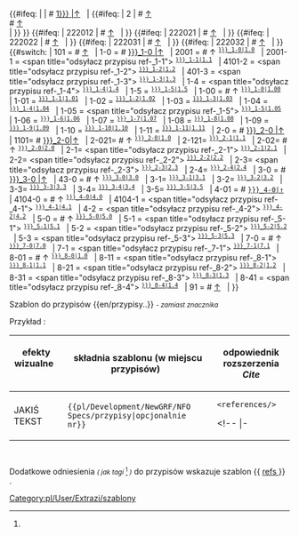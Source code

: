 <noinclude>{{pl/Development/NewGRF/inne strony|en= 
|pl=Template:pl/Development/NewGRF/NFO Specs/przypisy
}}</noinclude><!--
--><includeonly><!--
 ~ ~ ~ ~ ~ ~ ~ ~ ~ ~ koment ~ ~ ~ ~ ~ ~ ~ ~ ~ ~
--><!--
 ~ ~ ~ ~ ~ ~ ~ ~ ~ ~ początek ~ ~ ~ ~ ~ ~ ~ ~ ~ ~ 
--><!--<br> --><!--
-->{{#ifeq: {{{1|}}} <!--
 --> | <!-- nic
 --> | <!--
  --># <span id="note-{{{1|1}}}" title="odsyłacz przypisu ref-{{{1|1}}}"><!--
  -->[[#ref-{{{1|1}}} |↑]]</span> &nbsp; {{pl/Development/NewGRF/NFO Specs/refs|text=Przypis.|przypis}} <!--<br>--><!--
 --> |<!--
  -->{{#ifeq: {{{1|}}} <!--
   --> | 2 <!--
    -->| <!--
    --># <span id="note-1" title="odsyłacz przypisu ref-1"><!--
    -->[[#ref-1 |↑]]</span> &nbsp; {{pl/Development/NewGRF/NFO Specs/refs|text=Przypis I|przypis}} <br>
<!--
    --># <span id="note-2" title="odsyłacz przypisu ref-2"><!--
    -->[[#ref-2 |↑]]</span> &nbsp; {{pl/Development/NewGRF/NFO Specs/refs|text=Przypis II|przypis}} <br><!--
   --> |<!--
  --> }} <!--
 --> }}<!--
-->{{#ifeq: {{{1|}}} <!--
 --> | 222012<!--
 --> | <!--
  --># <span id="note-2" title="odsyłacz przypisu ref-2"><!--
  -->[[#ref-2 |↑]]</span> &nbsp; <!--{{extraZi/refs/Pl|text=Przypis|przypis}} <br>--><!--
 --> | <!--
--> }}<!--
-->{{#ifeq: {{{1|}}} <!--
 --> | 222021<!--
 --> | <!--
  --># <span id="note-3" title="odsyłacz przypisu ref-3"><!--
  -->[[#ref-3 |↑]]</span> &nbsp; <!--{{extraZi/refs/Pl|text=Przypis|przypis}} <br>--><!--
 --> | <!--
--> }}<!--
-->{{#ifeq: {{{1|}}} <!--
 --> | 222022<!--
 --> | <!--
  --># <span id="note-4" title="odsyłacz przypisu ref-4"><!--
  -->[[#ref-4 |↑]]</span> &nbsp; <!--{{extraZi/refs/Pl|text=Przypis|przypis}} <br>--><!--
 --> | <!--
--> }}<!--
-->{{#ifeq: {{{1|}}} <!--
 --> | 222031<!--
 --> | <!--
  --># <span id="note-5" title="odsyłacz przypisu ref-5"><!--
  -->[[#ref-5|↑]]</span> &nbsp; <!--{{extraZi/refs/Pl|text=Przypis|przypis}} <br>--><!--
 --> | <!--
--> }}<!--
-->{{#ifeq: {{{1|}}} <!--
 --> | 222032<!--
 --> | <!--
  --># <span id="note-6" title="odsyłacz przypisu ref-6"><!--
  -->[[#ref-6 |↑]]</span> &nbsp; <!--{{extraZi/refs/Pl|text=P..|przypis}} <br>--><!--
 --> | <!--
--> }}<!--
-->{{#switch: {{{1|}}} <!--
 -->| <!--
 -->101 =<!--
  -->#<span id="note-1" title="odsyłacz przypisu ref-1"><!--
  -->[[#ref-1 |↑]]</span> &nbsp;<!--
  -->| <!-- 
 -->1-0 =<!--
  -->#<span id="note-{{{name|}}}-1" title="odsyłacz przypisu ref-{{{name|}}}-1-0"><!--
   -->[[#ref-{{{name|}}}_1-0 |↑]]</span> &nbsp;<!--
  -->| <!-- 
 -->2001 = <!--
  -->#<span id="note-{{{name|}}}-1" title="odsyłacz przypisu ref-{{{name|}}}_1-0"><!--
  -->↑ <sup><tt>[[#ref-{{{name|}}}_1-0|1.0]]</tt></sup></span> &nbsp; <!--
  -->|<!-- 
 -->2001-1 = <!--
  --><span <!--id="note-{{{name|}}}-1"--> title="odsyłacz przypisu ref-{{{name|}}}_1-1"><!--
  --><!--↑--><sup><tt>[[#ref-{{{name|}}}_1-1|1.1]]</tt></sup></span> &nbsp; <!--
  -->|<!--
 -->4101-2 = <!--
  --><span <!--id="note-{{{name|}}}-1"--> title="odsyłacz przypisu ref-{{{name|}}}_1-2"><!--
  --><!--↑--><sup><tt>[[#ref-{{{name|}}}_1-2|1.2]]</tt></sup></span> &nbsp; <!--
  -->|<!--
 -->401-3 = <!--
  --><span <!--id="note-{{{name|}}}-1"--> title="odsyłacz przypisu ref-{{{name|}}}_1-3"><!--
  --><!--↑--><sup><tt>[[#ref-{{{name|}}}_1-3|1.3]]</tt></sup></span> &nbsp; <!--
  -->|<!--
 -->1-4 = <!--
  --><span <!--id="note-{{{name|}}}-1"--> title="odsyłacz przypisu ref-{{{name|}}}_1-4"><!--
  --><!--↑--><sup><tt>[[#ref-{{{name|}}}_1-4|1.4]]</tt></sup></span> &nbsp; <!--
  -->|<!--
 -->1-5 = <!--
  --><span  title="odsyłacz przypisu ref-{{{name|}}}_1-5"><!--
  --><sup><tt>[[#ref-{{{name|}}}_1-5|1.5]]</tt></sup></span> &nbsp; <!--
  -->|<!--
 -->1-00 =<!--
  -->#<span id="note-{{{name|}}}-1" title="odsyłacz przypisu ref-{{{name|}}}_1-0"><!--
  -->↑ <sup><tt>[[#ref-{{{name|}}}_1-0|1.00]]</tt></sup></span> &nbsp; <!--
  -->| <!-- 
 -->1-01 = <!--
  --><span title="odsyłacz przypisu ref-{{{name|}}}_1-1"><!--
  --><sup><tt>[[#ref-{{{name|}}}_1-1|1.01]]</tt></sup></span> &nbsp; <!--
  -->|<!--
 -->1-02 = <!--
  --><span title="odsyłacz przypisu ref-{{{name|}}}_1-2"><!--
  --><sup><tt>[[#ref-{{{name|}}}_1-2|1.02]]</tt></sup></span> &nbsp; <!--
  -->|<!--
 -->1-03 = <!--
  --><span title="odsyłacz przypisu ref-{{{name|}}}_1-3"><!--
  --><sup><tt>[[#ref-{{{name|}}}_1-3|1.03]]</tt></sup></span> &nbsp; <!--
  -->|<!--
 -->1-04 = <!--
  --><span title="odsyłacz przypisu ref-{{{name|}}}_1-4"><!--
  --><sup><tt>[[#ref-{{{name|}}}_1-4|1.04]]</tt></sup></span> &nbsp; <!--
  -->|<!--
 -->1-05 = <!--
  --><span <!--id="note-{{{name|}}}-1"--> title="odsyłacz przypisu ref-{{{name|}}}_1-5"><!--
  --><sup><tt>[[#ref-{{{name|}}}_1-5|1.05]]</tt></sup></span> &nbsp; <!--
  -->|<!--
 -->1-06 = <!--
  --><span title="odsyłacz przypisu ref-{{{name|}}}_1-6"><!--
  --><sup><tt>[[#ref-{{{name|}}}_1-6|1.06]]</tt></sup></span> &nbsp; <!--
  -->|<!--
 -->1-07 = <!--
  --><span title="odsyłacz przypisu ref-{{{name|}}}_1-7"><!--
  --><sup><tt>[[#ref-{{{name|}}}_1-7|1.07]]</tt></sup></span> &nbsp; <!--
  -->|<!--
 -->1-08 = <!--
  --><span title="odsyłacz przypisu ref-{{{name|}}}_1-8"><!--
  --><sup><tt>[[#ref-{{{name|}}}_1-8|1.08]]</tt></sup></span> &nbsp; <!--
  -->|<!--
 -->1-09 = <!--
  --><span title="odsyłacz przypisu ref-{{{name|}}}_1-9"><!--
  --><sup><tt>[[#ref-{{{name|}}}_1-9|1.09]]</tt></sup></span> &nbsp; <!--
  -->|<!--
 -->1-10 = <!--
  --><span title="odsyłacz przypisu ref-{{{name|}}}_1-10"><!--
  --><sup><tt>[[#ref-{{{name|}}}_1-10|1.10]]</tt></sup></span> &nbsp; <!--
  -->|<!--
 -->1-11 = <!--
  --><span title="odsyłacz przypisu ref-{{{name|}}}_1-11"><!--
  --><sup><tt>[[#ref-{{{name|}}}_1-11|1.11]]</tt></sup></span> &nbsp; <!--
  -->|<!--
 -->2-0 =<!--
  -->#<span id="note-{{{name|}}}-2" title="odsyłacz przypisu ref-{{{name|}}}-2-0"><!--
  -->[[#ref-{{{name|}}}_2-0 |↑]]</span> &nbsp;<!--
  -->| <!-- 
 -->1101= <!--
  --># <span id="note-{{{name|}}}-2" title="odsyłacz przypisu ref-{{{name|}}}_2-0"><!--
  --><!--↑--><!--<sup><tt>-->[[#ref-{{{name|}}}_2-0|↑]]<!--</tt></sup>--></span> &nbsp; <!--
  -->|<!-- 
 -->2-021= <!--
  --># <span id="note-{{{name|}}}-2" title="odsyłacz przypisu ref-{{{name|}}}_2-0"><!--
  -->↑ <sup><tt>[[#ref-{{{name|}}}_2-0|1.0]]</tt></sup></span> &nbsp; <!--
  -->|<!-- 
 -->2-121= <!--
  --> <span id="note-{{{name|}}}-2" title="odsyłacz przypisu ref-{{{name|}}}_2-1"><!--
  --><!--↑--><sup><tt>[[#ref-{{{name|}}}_2-1|1.1]]</tt></sup></span> &nbsp; <!--
  -->|<!-- 
 -->2-02= <!--
  --># <span id="note-{{{name|}}}-2" title="odsyłacz przypisu ref-{{{name|}}}_2-0"><!--
  -->↑ <sup><tt>[[#ref-{{{name|}}}_2-0|2.0]]</tt></sup></span> &nbsp; <!--
  -->|<!-- 
 -->2-1= <!--
  --> <span <!--id="note-{{{name|}}}-2"--> title="odsyłacz przypisu ref-{{{name|}}}_2-1"><!--
  --><!--↑--><sup><tt>[[#ref-{{{name|}}}_2-1|2.1]]</tt></sup></span> &nbsp; <!--
  -->|<!-- 
 -->2-2= <!--
  --> <span <!--id="note-{{{name|}}}-2"--> title="odsyłacz przypisu ref-{{{name|}}}_2-2"><!--
  --><!--↑--><sup><tt>[[#ref-{{{name|}}}_2-2|2.2]]</tt></sup></span> &nbsp; <!--
  -->|<!-- 
 -->2-3= <!--
  --> <span <!--id="note-{{{name|}}}-2"--> title="odsyłacz przypisu ref-{{{name|}}}_2-3"><!--
  --><!--↑--><sup><tt>[[#ref-{{{name|}}}_2-3|2.3]]</tt></sup></span> &nbsp; <!--
  -->|<!-- 
 -->2-4= <!--
  --> <span title="odsyłacz przypisu ref-{{{name|}}}_2-4"><!--
  --><sup><tt>[[#ref-{{{name|}}}_2-4|2.4]]</tt></sup></span> &nbsp; <!--
  -->|<!-- 
 -->3-0 =<!--
  -->#<span id="note-{{{name|}}}-3" title="odsyłacz przypisu ref-{{{name|}}}-3-0"><!--
  -->[[#ref-{{{name|}}}_3-0 |↑]]</span> &nbsp;<!--
  -->| <!-- 
 -->43-0 = <!--
  -->#<span id="note-{{{name|}}}-3" title="odsyłacz przypisu ref-{{{name|}}}_3-0"><!--
  -->↑ <sup><tt>[[#ref-{{{name|}}}_3-0|3.0]]</tt></sup></span> &nbsp; <!--
  -->|<!-- 
 -->3-1= <!--
  --> <span id="note-{{{name|}}}-3" title="odsyłacz przypisu ref-{{{name|}}}_3-1"><!--
  --><!--↑--><sup><tt>[[#ref-{{{name|}}}_3-1|3.1]]</tt></sup></span> &nbsp; <!--
  -->|<!-- 
 -->3-2= <!--
  --> <span id="note-{{{name|}}}-3" title="odsyłacz przypisu ref-{{{name|}}}_3-2"><!--
  --><!--↑--><sup><tt>[[#ref-{{{name|}}}_3-2|3.2]]</tt></sup></span> &nbsp; <!--
  -->|<!-- 
 -->3-3= <!--
  --> <span id="note-{{{name|}}}-3" title="odsyłacz przypisu ref-{{{name|}}}_3-3"><!--
  --><!--↑--><sup><tt>[[#ref-{{{name|}}}_3-3|3.3]]</tt></sup></span> &nbsp; <!--
  -->|<!-- 
-->3-4= <!--
  --> <span id="note-{{{name|}}}-3" title="odsyłacz przypisu ref-{{{name|}}}_3-4"><!--
  --><!--↑--><sup><tt>[[#ref-{{{name|}}}_3-4|3.4]]</tt></sup></span> &nbsp; <!--
  -->|<!-- 
 -->3-5= <!--
  --> <span id="note-{{{name|}}}-3" title="odsyłacz przypisu ref-{{{name|}}}_3-5"><!--
  --><!--↑--><sup><tt>[[#ref-{{{name|}}}_3-5|3.5]]</tt></sup></span> &nbsp; <!--
  -->|<!-- 
-->4-01 = <!--
  -->#<span id="note-{{{name|}}}-4" title="odsyłacz przypisu ref-{{{name|}}}_4-0"><!--
  --><!--↑--> <!--<sup>--><tt>[[#ref-{{{name|}}}_4-0|↑]]</tt><!--</sup>--></span> &nbsp; <!--
  -->|<!-- 
 -->4104-0 = <!--
  -->#<span id="note-{{{name|}}}-4" title="odsyłacz przypisu ref-{{{name|}}}_4-0"><!--
  -->↑ <sup><tt>[[#ref-{{{name|}}}_4-0|4.0]]</tt></sup></span> &nbsp; <!--
  -->|<!-- 
 -->4104-1 = <!--
  --><span <!--id="note-{{{name|}}}-4"--> title="odsyłacz przypisu ref-{{{name|}}}_4-1"><!--
  --><!--↑--><sup><tt>[[#ref-{{{name|}}}_4-1|4.1]]</tt></sup></span> &nbsp; <!--
 -->|<!-- 
 -->4-2 = <!--
  --><span <!--id="note-{{{name|}}}-4"--> title="odsyłacz przypisu ref-{{{name|}}}_4-2"><!--
  --><!--↑--><sup><tt>[[#ref-{{{name|}}}_4-2|4.2]]</tt></sup></span> &nbsp; <!--
 -->|<!-- 
 -->5-0 = <!--
  -->#<span id="note-{{{name|}}}-5" title="odsyłacz przypisu ref-{{{name|}}}_5-0"><!--
  -->↑ <sup><tt>[[#ref-{{{name|}}}_5-0|5.0]]</tt></sup></span> &nbsp; <!--
  -->|<!-- 
 -->5-1 = <!--
  --><span <!--id="note-{{{name|}}}-5"--> title="odsyłacz przypisu ref-{{{name|}}}_5-1"><!--
  --><!--↑--><sup><tt>[[#ref-{{{name|}}}_5-1|5.1]]</tt></sup></span> &nbsp; <!--
 -->|<!-- 
 -->5-2 = <!--
  --><span <!--id="note-{{{name|}}}-5"--> title="odsyłacz przypisu ref-{{{name|}}}_5-2"><!--
  --><!--↑--><sup><tt>[[#ref-{{{name|}}}_5-2|5.2]]</tt></sup></span> &nbsp; <!--
 -->|<!-- 
 -->5-3 = <!--
  --><span <!--id="note-{{{name|}}}-5"--> title="odsyłacz przypisu ref-{{{name|}}}_5-3"><!--
  --><!--↑--><sup><tt>[[#ref-{{{name|}}}_5-3|5.3]]</tt></sup></span> &nbsp; <!--
 -->|<!-- 
 -->7-0 = <!--
  -->#<span id="note-{{{name|}}}-7" title="odsyłacz przypisu ref-{{{name|}}}_7-0"><!--
  -->↑ <sup><tt>[[#ref-{{{name|}}}_7-0|7.0]]</tt></sup></span> &nbsp; <!--
  -->|<!-- 
 -->7-1 = <!--
  --><span <!--id="note-{{{name|}}}-7"--> title="odsyłacz przypisu ref-{{{name|}}}_7-1"><!--
  --><!--↑--><sup><tt>[[#ref-{{{name|}}}_7-1|7.1]]</tt></sup></span> &nbsp; <!--
 -->|<!-- 
 -->8-01 = <!--
  -->#<span id="note-{{{name|}}}-8" title="odsyłacz przypisu ref-{{{name|}}}_8-0"><!--
  -->↑ <sup><tt>[[#ref-{{{name|}}}_8-0|1.0]]</tt></sup></span> &nbsp; <!--
  -->|<!-- 
  -->8-11 = <!--
  --><span <!--id="note-{{{name|}}}-8"--> title="odsyłacz przypisu ref-{{{name|}}}_8-1"><!--
  --><!--↑--><sup><tt>[[#ref-{{{name|}}}_8-1|1.1]]</tt></sup></span> &nbsp; <!--
 -->|<!-- 
  -->8-21 = <!--
  --><span <!--id="note-{{{name|}}}-8"--> title="odsyłacz przypisu ref-{{{name|}}}_8-2"><!--
  --><!--↑--><sup><tt>[[#ref-{{{name|}}}_8-2|1.2]]</tt></sup></span> &nbsp; <!--
 -->|<!-- 
  -->8-31 = <!--
  --><span <!--id="note-{{{name|}}}-8"--> title="odsyłacz przypisu ref-{{{name|}}}_8-3"><!--
  --><!--↑--><sup><tt>[[#ref-{{{name|}}}_8-3|1.3]]</tt></sup></span> &nbsp; <!--
 -->|<!-- 
  -->8-41 = <!--
  --><span <!--id="note-{{{name|}}}-8"--> title="odsyłacz przypisu ref-{{{name|}}}_8-4"><!--
  --><!--↑--><sup><tt>[[#ref-{{{name|}}}_8-4|1.4]]</tt></sup></span> &nbsp; <!--
  -->|<!-- 
 -->91 = <!--
  --># <span id="note-9" title="odsyłacz przypisu ref-9"><!--
  -->[[#ref-9 |↑]]</span> &nbsp; <!--
 -->|<!-- 
-->}}<!--
--></includeonly><noinclude>

 
Szablon do przypisów <nowiki>{{en/przypisy..}}</nowiki> <!-- lub <nowiki>{{..refs..|name= | }}</nowiki>--> <small>''- zamiast znacznika'' <references></small> 



Przykład :

{| 
! efekty wizualne &nbsp; &nbsp; &nbsp; &nbsp; !!składnia szablonu (w miejscu przypisów) &nbsp; !! odpowiednik rozszerzenia ''Cite'' 
|-
| style=vertical-align:middle<!--top--> |JAKIŚ TEKST{{pl/Development/NewGRF/NFO Specs/refs|text=<!--przypis-->|1}} 
| style=vertical-align:<!--bottom-->middle |<code><nowiki>{{pl/Development/NewGRF/NFO Specs/przypisy|opcjonalnie nr}}</nowiki></code> 
| style=vertical-align:<!--bottom-->middle |<!--<code>--><pre><references/></pre><!--</code>--> 
<!-- |- 
|<pre><ref name="słowo">jakiś tekst </ref></pre>||style=vertical-align:middle|<nowiki>{{extraZi/refs/Pl | name =słowo |jakiś test }}</nowiki> || style=vertical-align:middle |--><!--<h5 name=1 style="padding: 1px; white-space:nowrap;">--><!--{{extraZi/refs/Pl|name=słowo|--><!--|text=jakiś test--><!--2 }}--><!--</h5>--><!---->
|}

{{pl/Development/NewGRF/NFO Specs/przypisy}}

<br><!-- <ref name="slowo"/> #cite_note-slowo-1 #cite_ref-slowo_1-1 -->

Dodatkowe odniesienia <small>''( jak tagi'' <ref> </ref> '')''</small> do przypisów wskazuje szablon <nowiki>{{</nowiki> [[Template:pl/Development/NewGRF/NFO Specs/refs| refs ]] <nowiki>}}</nowiki> .



[[Category:pl/User/Extrazi/szablony]]
</noinclude>